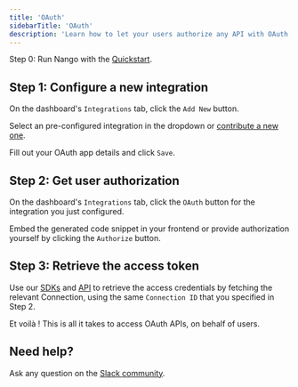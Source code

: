 ```yaml
---
title: 'OAuth'
sidebarTitle: 'OAuth'
description: 'Learn how to let your users authorize any API with OAuth in minutes.'
---
```


Step 0: Run Nango with the [Quickstart](/quickstart).

## Step 1: Configure a new integration

On the dashboard's `Integrations` tab, click the `Add New` button.

Select an pre-configured integration in the dropdown or [contribute a new one](/contribute).

Fill out your OAuth app details and click `Save`.

## Step 2: Get user authorization

On the dashboard's `Integrations` tab, click the `OAuth` button for the integration you just configured.

Embed the generated code snippet in your frontend or provide authorization yourself by clicking the `Authorize` button.

## Step 3: Retrieve the access token

Use our [SDKs](/sdks) and [API](/api) to retrieve the access credentials by fetching the relevant Connection, using the same `Connection ID` that you specified in Step 2.

Et voilà ! This is all it takes to access OAuth APIs, on behalf of users.

## Need help?

Ask any question on the [Slack community](https://nango.dev/slack).
